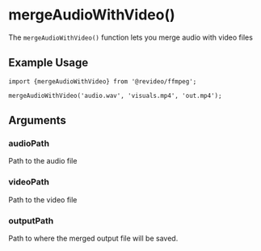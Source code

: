 # mergeAudioWithVideo()

The `mergeAudioWithVideo()` function lets you merge audio with video files

## Example Usage

```tsx
import {mergeAudioWithVideo} from '@revideo/ffmpeg';

mergeAudioWithVideo('audio.wav', 'visuals.mp4', 'out.mp4');
```

## Arguments

### audioPath

Path to the audio file

### videoPath

Path to the video file

### outputPath

Path to where the merged output file will be saved.
